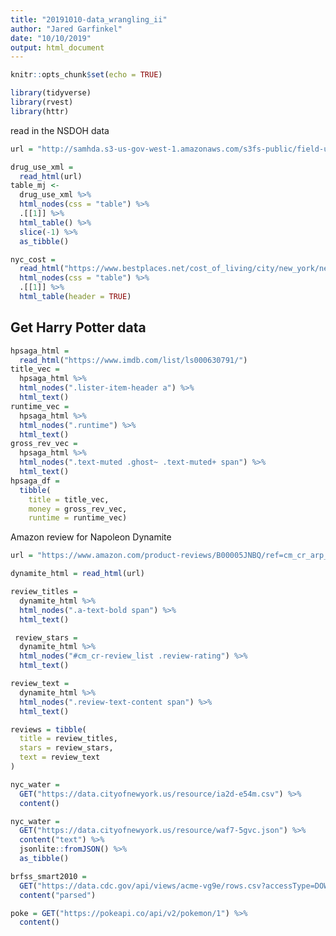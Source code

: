 ```yaml
---
title: "20191010-data_wrangling_ii"
author: "Jared Garfinkel"
date: "10/10/2019"
output: html_document
---
```


```r
knitr::opts_chunk$set(echo = TRUE)

library(tidyverse)
library(rvest)
library(httr)
```

read in the NSDOH data

```r
url = "http://samhda.s3-us-gov-west-1.amazonaws.com/s3fs-public/field-uploads/2k15StateFiles/NSDUHsaeShortTermCHG2015.htm"

drug_use_xml = 
  read_html(url)
table_mj <- 
  drug_use_xml %>%  
  html_nodes(css = "table") %>% 
  .[[1]] %>% 
  html_table() %>% 
  slice(-1) %>% 
  as_tibble()
```

```r
nyc_cost = 
  read_html("https://www.bestplaces.net/cost_of_living/city/new_york/new_york") %>%
  html_nodes(css = "table") %>%
  .[[1]] %>%
  html_table(header = TRUE)
```

## Get Harry Potter data

```r
hpsaga_html =
  read_html("https://www.imdb.com/list/ls000630791/")
title_vec = 
  hpsaga_html %>%
  html_nodes(".lister-item-header a") %>%
  html_text()
runtime_vec = 
  hpsaga_html %>%
  html_nodes(".runtime") %>%
  html_text()
gross_rev_vec = 
  hpsaga_html %>%
  html_nodes(".text-muted .ghost~ .text-muted+ span") %>%
  html_text()
hpsaga_df = 
  tibble(
    title = title_vec,
    money = gross_rev_vec,
    runtime = runtime_vec)
```

Amazon review for Napoleon Dynamite

```r
url = "https://www.amazon.com/product-reviews/B00005JNBQ/ref=cm_cr_arp_d_viewopt_rvwer?ie=UTF8&reviewerType=avp_only_reviews&sortBy=recent&pageNumber=1"

dynamite_html = read_html(url)

review_titles = 
  dynamite_html %>%
  html_nodes(".a-text-bold span") %>%
  html_text()

 review_stars = 
  dynamite_html %>%
  html_nodes("#cm_cr-review_list .review-rating") %>%
  html_text()

review_text = 
  dynamite_html %>%
  html_nodes(".review-text-content span") %>%
  html_text()

reviews = tibble(
  title = review_titles,
  stars = review_stars,
  text = review_text
)
```

```r
nyc_water = 
  GET("https://data.cityofnewyork.us/resource/ia2d-e54m.csv") %>% 
  content()
```

```r
nyc_water = 
  GET("https://data.cityofnewyork.us/resource/waf7-5gvc.json") %>% 
  content("text") %>%
  jsonlite::fromJSON() %>%
  as_tibble()
```

```r
brfss_smart2010 = 
  GET("https://data.cdc.gov/api/views/acme-vg9e/rows.csv?accessType=DOWNLOAD") %>% 
  content("parsed")
```

```r
poke = GET("https://pokeapi.co/api/v2/pokemon/1") %>% 
  content()
```

